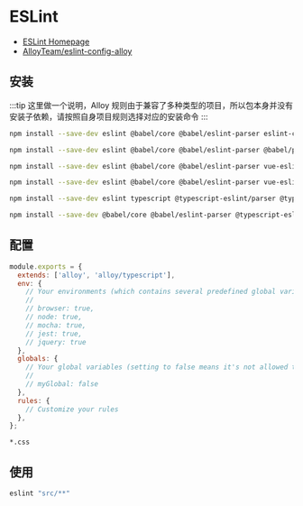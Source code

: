# ESLint

- [ESLint Homepage](https://eslint.org/)
- [AlloyTeam/eslint-config-alloy](https://github.com/AlloyTeam/eslint-config-alloy)

## 安装

:::tip
这里做一个说明，Alloy 规则由于兼容了多种类型的项目，所以包本身并没有安装子依赖，请按照自身项目规则选择对应的安装命令
:::


<Tabs>
<TabItem value="build-in" label="默认规则" default>

```bash npm2yarn
npm install --save-dev eslint @babel/core @babel/eslint-parser eslint-config-alloy
```

</TabItem>
<TabItem value="react" label="React">

```bash npm2yarn
npm install --save-dev eslint @babel/core @babel/eslint-parser @babel/preset-react@latest eslint-plugin-react eslint-config-alloy
```

</TabItem>
<TabItem value="vue" label="Vue">

```bash npm2yarn
npm install --save-dev eslint @babel/core @babel/eslint-parser vue-eslint-parser eslint-plugin-vue eslint-config-alloy
```

</TabItem>
<TabItem value="typescript" label="TypeScript">

```bash npm2yarn
npm install --save-dev eslint @babel/core @babel/eslint-parser vue-eslint-parser eslint-plugin-vue eslint-config-alloy
```

</TabItem>
<TabItem value="typescript-react" label="TypeScript & React">

```bash npm2yarn
npm install --save-dev eslint typescript @typescript-eslint/parser @typescript-eslint/eslint-plugin eslint-plugin-react eslint-config-alloy
```

</TabItem>
<TabItem value="typescript-vue" label="TypeScript & Vue">

```bash npm2yarn
npm install --save-dev @babel/core @babel/eslint-parser @typescript-eslint/eslint-plugin @typescript-eslint/parser @vue/eslint-config-typescript eslint eslint-config-alloy eslint-plugin-vue vue-eslint-parser
```

</TabItem>
</Tabs>

## 配置

```js title=".eslintrc.js"
module.exports = {
  extends: ['alloy', 'alloy/typescript'],
  env: {
    // Your environments (which contains several predefined global variables)
    //
    // browser: true,
    // node: true,
    // mocha: true,
    // jest: true,
    // jquery: true
  },
  globals: {
    // Your global variables (setting to false means it's not allowed to be reassigned)
    //
    // myGlobal: false
  },
  rules: {
    // Customize your rules
  },
};
```

```ignore title=".eslintignore"
*.css
```

## 使用

```bash
eslint "src/**"
```
